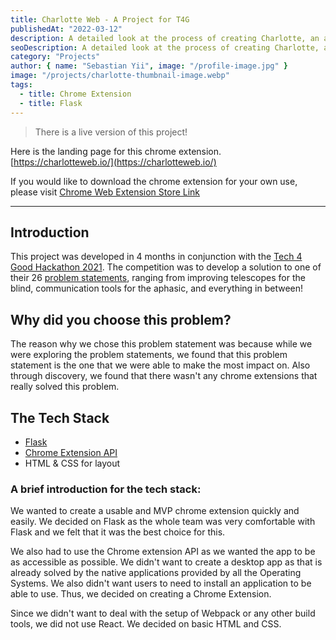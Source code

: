 ```yaml
---
title: Charlotte Web - A Project for T4G
publishedAt: "2022-03-12"
description: A detailed look at the process of creating Charlotte, an accessibility chrome extension, from start to finish. Developed as part of Engineering Good's Tech for Good Hackathon.
seoDescription: A detailed look at the process of creating Charlotte, an accessibility chrome extension, from start to finish. Developed as part of Engineering Good's Tech for Good Hackathon.
category: "Projects"
author: { name: "Sebastian Yii", image: "/profile-image.jpg" }
image: "/projects/charlotte-thumbnail-image.webp"
tags:
  - title: Chrome Extension
  - title: Flask
---
```


> There is a live version of this project!

Here is the landing page for this chrome extension. [https://charlotteweb.io/](https://charlotteweb.io/)

If you would like to download the chrome extension for your own use, please visit [Chrome Web Extension Store Link](https://chrome.google.com/webstore/detail/charlotte/jkdoomkdcioheppgnmpakinhlgjflnem/)

---

## Introduction

This project was developed in 4 months in conjunction with the [Tech 4 Good
Hackathon 2021](https://engineeringgood.org/assistive-tech/tech-for-good-2021/).
The competition was to develop a solution to one of their 26
[problem statements](https://engineeringgood.org/assistive-tech/t4g-2022-ps/),
ranging from improving telescopes for the blind,
communication tools for the aphasic, and everything in between!

## Why did you choose this problem?

The reason why we chose this problem statement was because while we were
exploring the problem statements, we found that this problem statement is the
one that we were able to make the most impact on. Also through discovery, we
found that there wasn't any chrome extensions that really solved this problem.

## The Tech Stack

- [Flask](https://flask.palletsprojects.com/)
- [Chrome Extension API](https://developer.chrome.com/docs/extensions/reference/)
- HTML & CSS for layout

### A brief introduction for the tech stack:

We wanted to create a usable and MVP chrome extension quickly and easily. We decided on Flask as
the whole team was very comfortable with Flask and we felt that it was the best choice for this.

We also had to use the Chrome extension API as we wanted the app to be as accessible as possible.
We didn't want to create a desktop app as that is already solved by the native applications provided
by all the Operating Systems. We also didn't want users to need to install an application to be able to use.
Thus, we decided on creating a Chrome Extension.

Since we didn't want to deal with the setup of Webpack or any other build tools, we did not use React. We decided on basic HTML and CSS.
